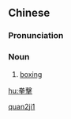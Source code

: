 ==Chinese==
{{zh-forms|s=拳击}}

===Pronunciation===
{{zh-pron
|m=quán擊
|c=kyun4 gik1
|mn=qz:kûn-kiak/xm,zz:kûn-kek
|cat=n
}}

===Noun===
{{zh-noun}}

# [[boxing]] {{gloss|sport}}

[[Category:zh:Sports|quan2ji1]]

[[hu:拳擊]]